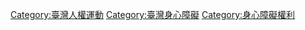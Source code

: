 [[Category:臺灣人權運動|Category:臺灣人權運動]]
[[Category:臺灣身心障礙|Category:臺灣身心障礙]]
[[Category:身心障礙權利|Category:身心障礙權利]]